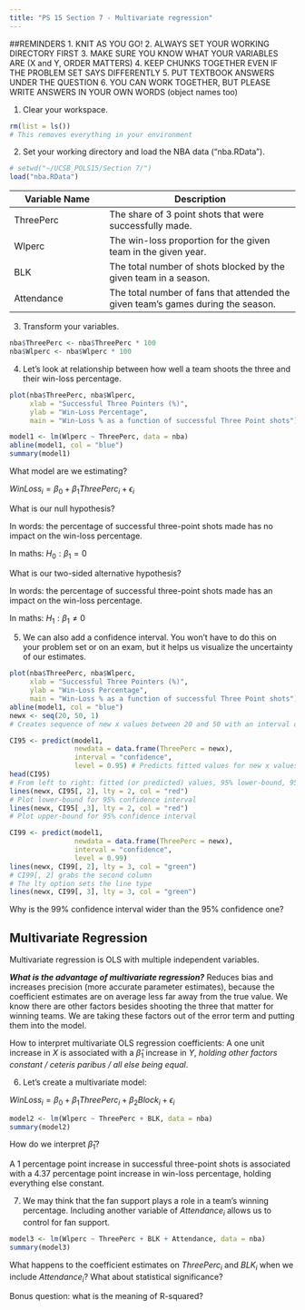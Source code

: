 ```yaml
---
title: "PS 15 Section 7 - Multivariate regression"
---
```


##REMINDERS
1. KNIT AS YOU GO!
2. ALWAYS SET YOUR WORKING DIRECTORY FIRST
3. MAKE SURE YOU KNOW WHAT YOUR VARIABLES ARE (X and Y, ORDER MATTERS)
4. KEEP CHUNKS TOGETHER EVEN IF THE PROBLEM SET SAYS DIFFERENTLY
5. PUT TEXTBOOK ANSWERS UNDER THE QUESTION
6. YOU CAN WORK TOGETHER, BUT PLEASE WRITE ANSWERS IN YOUR OWN WORDS (object names too)

1. Clear your workspace.
```r
rm(list = ls())
# This removes everything in your environment
```


2. Set your working directory and load the NBA data ("nba.RData").
```r
# setwd("~/UCSB_POLS15/Section 7/")
load("nba.RData")
```


Variable Name         | Description      
--------------------- | -----------------------------------------      
ThreePerc             |  The share of 3 point shots that were successfully made.      
Wlperc                |  The win-loss proportion for the given team in the given year.  
BLK                   | The total number of shots blocked by the given team in a season. 
Attendance            | The total number of fans that attended the given team's games during the season.  


3. Transform your variables.
```r
nba$ThreePerc <- nba$ThreePerc * 100
nba$Wlperc <- nba$Wlperc * 100
```


4. Let's look at relationship between how well a team shoots the three and their win-loss percentage.
```r
plot(nba$ThreePerc, nba$Wlperc,
     xlab = "Successful Three Pointers (%)", 
     ylab = "Win-Loss Percentage", 
     main = "Win-Loss % as a function of successful Three Point shots")

model1 <- lm(Wlperc ~ ThreePerc, data = nba) 
abline(model1, col = "blue") 
summary(model1) 
```

What model are we estimating?

$WinLoss_i = \beta_0 + \beta_1 ThreePerc_i + \epsilon_i$

What is our null hypothesis?

In words: the percentage of successful three-point shots made has no impact on the win-loss percentage.

In maths: $H_0: \beta_1 = 0$
  
What is our two-sided alternative hypothesis?

In words: the percentage of successful three-point shots made has an impact on the win-loss percentage.

In maths: $H_1: \beta_1 \neq 0$


5. We can also add a confidence interval. You won't have to do this on your problem set or on an exam, but it helps us visualize the uncertainty of our estimates.
```r
plot(nba$ThreePerc, nba$Wlperc, 
     xlab = "Successful Three Pointers (%)", 
     ylab = "Win-Loss Percentage", 
     main = "Win-Loss % as a function of successful Three Point shots")
abline(model1, col = "blue")
newx <- seq(20, 50, 1) 
# Creates sequence of new x values between 20 and 50 with an interval of 1 (Why are 20 & 50? Hint: use range(nba$ThreePerc) to check the range of this variable.)

CI95 <- predict(model1, 
                newdata = data.frame(ThreePerc = newx),
                interval = "confidence",
                level = 0.95) # Predicts fitted values for new x values
head(CI95)
# From left to right: fitted (or predicted) values, 95% lower-bound, 95% upper-bound
lines(newx, CI95[, 2], lty = 2, col = "red")
# Plot lower-bound for 95% confidence interval
lines(newx, CI95[ ,3], lty = 2, col = "red")
# Plot upper-bound for 95% confidence interval

CI99 <- predict(model1, 
                newdata = data.frame(ThreePerc = newx),
                interval = "confidence", 
                level = 0.99)
lines(newx, CI99[, 2], lty = 3, col = "green")
# CI99[, 2] grabs the second column
# The lty option sets the line type
lines(newx, CI99[, 3], lty = 3, col = "green")
```
  
Why is the 99% confidence interval wider than the 95% confidence one?


## Multivariate Regression  
Multivariate regression is OLS with multiple independent variables.

***What is the advantage of multivariate regression?***
Reduces bias and increases precision (more accurate parameter estimates), because the coefficient estimates are on average less far away from the true value. We know there are other factors besides shooting the three that matter for winning teams. We are taking these factors out of the error term and putting them into the model. 

How to interpret multivariate OLS regression coefficients: A one unit increase in $X$ is associated with a $\hat{\beta}_1$ increase in $Y$, *holding other factors constant / ceteris paribus / all else being equal*.


6. Let's create a multivariate model:

$WinLoss_i = \beta_0 + \beta_1 ThreePerc_i + \beta_2 Block_i + \epsilon_i$

```r
model2 <- lm(Wlperc ~ ThreePerc + BLK, data = nba)
summary(model2)
```

How do we interpret $\hat{\beta}_1$?

A 1 percentage point increase in successful three-point shots is associated with a 4.37 percentage point increase in win-loss percentage, holding everything else constant.


7. We may think that the fan support plays a role in a team's winning percentage. Including another variable of $Attendance_i$ allows us to control for fan support. 
```r
model3 <- lm(Wlperc ~ ThreePerc + BLK + Attendance, data = nba)
summary(model3)
```

What happens to the coefficient estimates on $ThreePerc_i$ and $BLK_i$ when we include $Attendance_i$? What about statistical significance?

Bonus question: what is the meaning of R-squared?